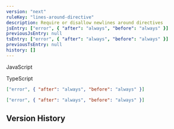 ```yaml
---
version: "next"
ruleKey: "lines-around-directive"
description: Require or disallow newlines around directives
jsEntry: ["error", { "after": "always", "before": "always" }]
previousJsEntry: null
tsEntry: ["error", { "after": "always", "before": "always" }]
previousTsEntry: null
history: []
---
```


<Tabs defaultValue="js">

<TabsList>
  <TabsTrigger value="js">
    <div className="flex gap-2 items-center">
      <RuleLevelIcon level="error" />
      <p>JavaScript</p>
    </div>
  </TabsTrigger>
  <TabsTrigger value="ts">
    <div className="flex gap-2 items-center">
      <RuleLevelIcon ts level="error" />
      <p>TypeScript</p>
    </div>
  </TabsTrigger>
</TabsList>

<TabsContent value="js">

```json
["error", { "after": "always", "before": "always" }]
```

</TabsContent>

<TabsContent value="ts">

```json
["error", { "after": "always", "before": "always" }]
```

</TabsContent>

</Tabs>

## Version History

<RuleHistory ruleKey="lines-around-directive" />
